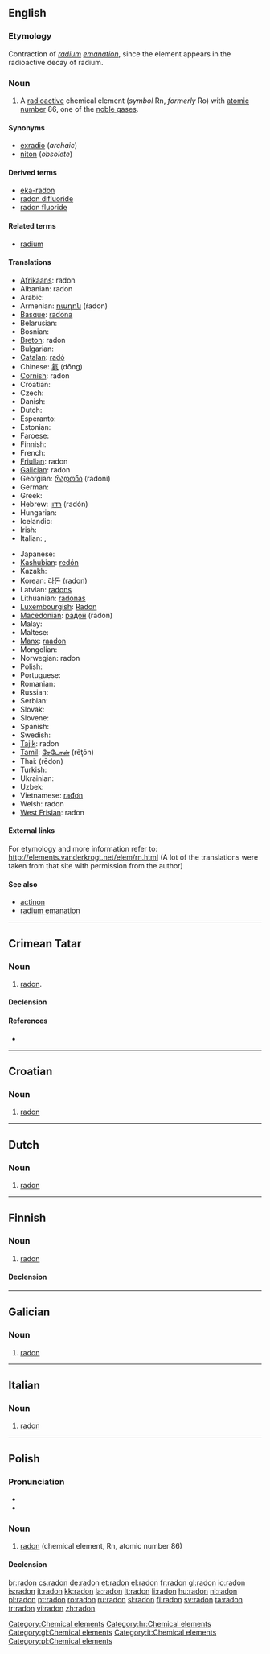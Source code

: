 {{wikipedia}}
{{also|Radon}}
==English==
{{elements|Rn|astatine|At|francium|Fr}}

===Etymology===
Contraction of ''[[radium]] [[emanation]]'', since the element appears in the radioactive decay of radium.

===Noun===
{{en-noun|-}}

# A [[radioactive]] chemical element (''symbol'' Rn, ''formerly'' Ro) with [[atomic number]] 86, one of the [[noble gas]]es.

====Synonyms====
* [[exradio]] (''archaic'')
* [[niton]] (''obsolete'')

====Derived terms====
* [[eka-radon]]
* [[radon difluoride]]
* [[radon fluoride]]

====Related terms====
* [[radium]]

====Translations====
{{trans-top|chemical element}}
* [[Afrikaans]]: radon
* Albanian: radon {{g|Albanian}}
* Arabic: {{t-|ar|رادون|m|tr=rādun|sc=Arab}}
* Armenian: [[ռադոն]] (ŕadon)
* [[Basque]]: [[radona]]
* Belarusian: {{t-|be|радон|m|tr=radón|sc=Cyrl|xs=Belarusian}}
* Bosnian: {{t-|bs|radon|m}}
* [[Breton]]: radon {{g|Breton}}
* Bulgarian: {{t-|bg|радон|m|tr=radón|sc=Cyrl}}
* [[Catalan]]: [[radó]] {{m}}
* Chinese: [[氡]] (dōng)
* [[Cornish]]: radon {{g|Cornish}}
* Croatian: {{t-|hr|radon|m}}
* Czech: {{t+|cs|radon|m}}
* Danish: {{t-|da|radon|n}}
* Dutch: {{t+|nl|radon|n}}
* Esperanto: {{t-|eo|radono|xs=Esperanto}}
* Estonian: {{t-|et|radoon}}
* Faroese: {{t-|fo|radon|n|xs=Faroese}}
* Finnish: {{t+|fi|radon}}
* French: {{t+|fr|radon|m}}
* [[Friulian]]: radon {{m}}
* [[Galician]]: radon {{m}}
* Georgian: [[რადონი]] (radoni)
* German: {{t+|de|Radon|n}}
* Greek: {{t+|el|ραδόνιο|n|tr=radónio|sc=Grek}}
* Hebrew: [[רדון]] (radón) {{m}}
* Hungarian: {{t+|hu|radon}}
* Icelandic: {{t+|is|radon|n}}
* Irish: {{t-|ga|radón|m|xs=Irish}}
* Italian: {{t+|it|radon|m}}, {{t+|it|rado|m}}
{{trans-mid}}
* Japanese: {{t+|ja|ラドン|tr=radon|sc=Jpan}}
* [[Kashubian]]: [[redón]]
* Kazakh: {{t-|kk|радон|tr=radon|sc=Cyrl|xs=Kazakh}}
* Korean: [[라돈]] (radon)
* Latvian: [[radons]] {{g|Latvian}}
* Lithuanian: [[radonas]] {{g|Lithuanian}}
* [[Luxembourgish]]: [[Radon]]
* [[Macedonian]]: [[радон]] (radon) {{m}}
* Malay: {{t-|ms|radon|xs=Malay}}
* Maltese: {{t-|mt|radon|m|xs=Maltese}}
* [[Manx]]: [[raadon]] {{g|Manx}}
* Mongolian: {{t-|mn|радон|tr=radon|sc=Cyrl|xs=Mongolian}}
* Norwegian: radon {{g|Norwegian}}
* Polish: {{t+|pl|radon|m}}
* Portuguese: {{t+|pt|rádon|m}}
* Romanian: {{t+|ro|radon|n}}
* Russian: {{t+|ru|радон|m|tr=radón|sc=Cyrl}}
* Serbian: {{t-|sr|радон|m|tr=radon|sc=Cyrl}}
* Slovak: {{t-|sk|radon|m}}
* Slovene: {{t+|sl|radon|m}}
* Spanish: {{t+|es|radón|m}}
* Swedish: {{t+|sv|radon|n}}
* [[Tajik]]: radon
* [[Tamil]]: [[ரேடோன்]] (rēţōn)
* Thai: {{Thai|[[เรดอน]]}} (rēdon)
* Turkish: {{t+|tr|radon}}
* Ukrainian: {{t-|uk|радон|m|tr=radón|sc=Cyrl|xs=Ukrainian}}
* Uzbek: {{t-|uz|радон|tr=radon|sc=Cyrl|xs=Uzbek}}
* Vietnamese: [[rađơn]]
* Welsh: radon {{g|Welsh}}
* [[West Frisian]]: radon {{n}}
{{trans-bottom}}

====External links====
For etymology and more information refer to:
http://elements.vanderkrogt.net/elem/rn.html
(A lot of the translations were taken from that site with permission from the author)

====See also====
* [[actinon]]
* [[radium emanation]]

[[Category:Chemical elements]]

----

==Crimean Tatar==

===Noun===
{{infl|crh|noun}}

# [[radon#English|radon]].

====Declension====
{{crh-latin-noun|nıñ|ğa|nı|da|dan}}

====References====
* {{R:Useinov-Mireev 2002}}

----

==Croatian==

===Noun===
{{hr-noun|m}}

# [[#English|radon]]

[[Category:hr:Chemical elements]]

----

==Dutch==
{{wikipedia|lang=nl}}

===Noun===
{{infl|nl|noun|g=n}}

# {{chemical element|lang=nl}} [[radon#English|radon]]

----

==Finnish==
{{wikipedia|lang=fi}}

===Noun===
{{infl|fi|noun}}

# {{element|lang=fi}} [[#English|radon]]

====Declension====
{{fi-decl-tuoli|radon}}

----

==Galician==
{{wikipedia|lang=gl}}

===Noun===
{{gl-noun|m|-}}

# [[#English|radon]]

[[Category:gl:Chemical elements]]

----

==Italian==

===Noun===
{{infl|it|noun|g=m}}

# [[radon#English|radon]]

[[Category:it:Chemical elements]]

----

==Polish==
{{wikipedia|lang=pl}}

===Pronunciation===
* {{IPA|lang=pl|/ˈradɔn/}}
* {{audio|Pl-radon.ogg|audio}}

===Noun===
{{infl|pl|noun|g=m}}

# [[#English|radon]] (chemical element, Rn, atomic number 86)

====Declension====
{{pl-decl-noun-sing|radon|radonu|radonowi|radon|radonem|radonie|radonie}}

[[Category:pl:Chemical elements]]

[[br:radon]]
[[cs:radon]]
[[de:radon]]
[[et:radon]]
[[el:radon]]
[[fr:radon]]
[[gl:radon]]
[[io:radon]]
[[is:radon]]
[[it:radon]]
[[kk:radon]]
[[la:radon]]
[[lt:radon]]
[[li:radon]]
[[hu:radon]]
[[nl:radon]]
[[pl:radon]]
[[pt:radon]]
[[ro:radon]]
[[ru:radon]]
[[sl:radon]]
[[fi:radon]]
[[sv:radon]]
[[ta:radon]]
[[tr:radon]]
[[vi:radon]]
[[zh:radon]]